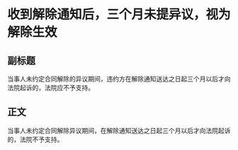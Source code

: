# 收到解除通知后，三个月未提异议，视为解除生效
## 副标题
当事人未约定合同解除的异议期间，违约方在解除通知送达之日起三个月以后才向法院起诉的，法院应不予支持。
## 正文
当事人未约定合同解除异议期间，在解除通知送达之日起三个月以后才向法院起诉的，法院不予支持。
